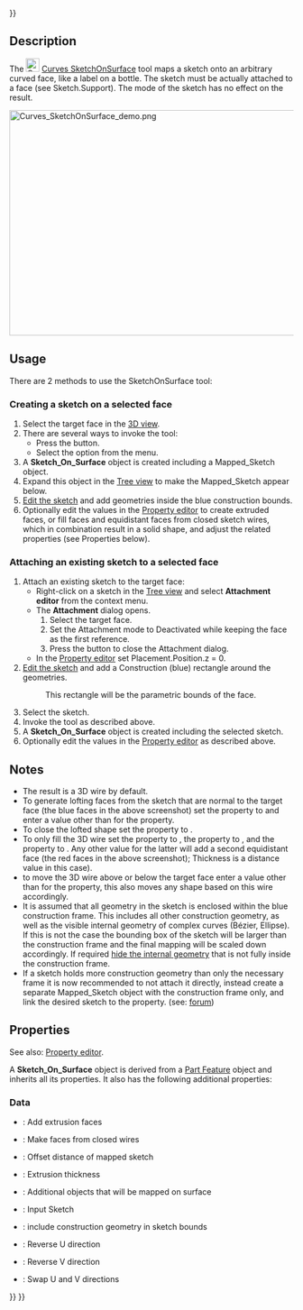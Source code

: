 <languages/>
{{UnfinishedDocu{{#translation:}}}}
<translate>

<!--T:1-->
{{Docnav
|[[Curves_IsoCurve|IsoCurve]]
|[[Curves_Sweep2Rails|Sweep2Rails]]
|[[Curves_Workbench|Curves]]
|IconL=Curves_IsoCurve.svg
|IconR=Curves_Sweep2Rails.svg
|IconC=Curves_workbench_icon.svg
}}

<!--T:2-->
{{GuiCommand
|Name=Curves SketchOnSurface
|MenuLocation=Surfaces → Sketch on Surface
|Workbenches=[[Curves_Workbench|Curves]]
}}

==Description== <!--T:3-->

<!--T:13-->
The [[Image:Curves_SketchOnSurface.svg|24px]] [[Curves_SketchOnSurface|Curves SketchOnSurface]] tool maps a sketch onto an arbitrary curved face, like a label on a bottle. The sketch must be actually attached to a face (see Sketch.Support). The {{incode|Map}} mode of the sketch has no effect on the result.

</translate>
[[File:Curves_SketchOnSurface_demo.png|600x400px]]
<translate>

<!--T:12-->
{{Caption|Above: shows the {{incode|Sketch_On_Surface}} object applied to the cylinder face (left) and the source sketch in edit mode (right)}}

==Usage== <!--T:4-->

<!--T:5-->
There are 2 methods to use the SketchOnSurface tool:

===Creating a sketch on a selected face=== <!--T:18-->

<!--T:19-->
# Select the target face in the [[3D_view|3D view]].
# There are several ways to invoke the tool:
#* Press the {{Button|[[Image:Curves_SketchOnSurface.svg|16px]] [[Curves_SketchOnSurface|Sketch on Surface]]}} button.
#* Select the {{MenuCommand|Surfaces → [[Image:Curves_SketchOnSurface.svg|16px]] Sketch on Surface}} option from the menu.
# A '''Sketch_On_Surface''' object is created including a Mapped_Sketch object.
# Expand this object in the [[Tree_view|Tree view]] to make the Mapped_Sketch appear below.
# [[Sketcher EditSketch|Edit the sketch]] and add geometries inside the blue construction bounds.
# Optionally edit the values in the [[Property_editor|Property editor]] to create extruded faces, or fill faces and equidistant faces from closed sketch wires, which in combination result in a solid shape, and adjust the related properties (see Properties below).

===Attaching an existing sketch to a selected face=== <!--T:20-->

<!--T:21-->
# Attach an existing sketch to the target face:
#* Right-click on a sketch in the [[Tree_view|Tree view]] and select '''Attachment editor''' from the context menu.
#* The '''Attachment''' dialog opens.
#*# Select the target face.
#*# Set the Attachment mode to Deactivated while keeping the face as the first reference.
#*# Press the {{Button|OK}} button to close the Attachment dialog.
#* In the [[Property_editor|Property editor]] set Placement.Position.z = 0.
# [[Sketcher EditSketch|Edit the sketch]] and add a Construction (blue) rectangle around the geometries.
#: This rectangle will be the parametric bounds of the face.
# Select the sketch.
# Invoke the tool as described above.
# A '''Sketch_On_Surface''' object is created including the selected sketch.
# Optionally edit the values in the [[Property_editor|Property editor]] as described above.

==Notes== <!--T:17-->

<!--T:8-->
* The result is a 3D wire by default.
* To generate lofting faces from the sketch that are normal to the target face (the blue faces in the above screenshot) set the {{PropertyData|Fill Extrusion}} property to {{True}} and enter a value other than {{Value|0.0}} for the {{PropertyData|Thickness}} property.
* To close the lofted shape set the {{PropertyData|Fill Faces}} property to {{True}}.
* To only fill the 3D wire set the {{PropertyData|Fill Extrusion}} property to {{False}}, the {{PropertyData|Fill Faces}} property to {{True}}, and the {{PropertyData|Thickness}} property to {{Value|0.0}}. Any other value for the latter will add a second equidistant face (the red faces in the above screenshot); Thickness is a distance value in this case).
* to move the 3D wire above or below the target face enter a value other than {{Value|0.0}} for the {{PropertyData|Offset}} property, this also moves any shape based on this wire accordingly.
* It is assumed that all geometry in the sketch is enclosed within the blue construction frame. This includes all other construction geometry, as well as the visible internal geometry of complex curves (Bézier, Ellipse). If this is not the case the bounding box of the sketch will be larger than the construction frame and the final mapping will be scaled down accordingly. If required [[Sketcher_RestoreInternalAlignmentGeometry|hide the internal geometry]] that is not fully inside the construction frame.
* If a sketch holds more construction geometry than only the necessary frame it is now recommended to not attach it directly, instead create a separate Mapped_Sketch object with the construction frame only, and link the desired sketch to the {{PropertyData|Extra Objects}} property. (see: [https://forum.freecad.org/viewtopic.php?p=819612&hilit=Sketch+on+Surface#p819622 forum])

==Properties== <!--T:7-->

<!--T:22-->
See also: [[Property_editor|Property editor]].

<!--T:23-->
A '''Sketch_On_Surface''' object is derived from a [[Part_Feature|Part Feature]] object and inherits all its properties. It also has the following additional properties:

===Data=== <!--T:24-->

<!--T:25-->
{{TitleProperty|Settings}}

<!--T:26-->
* {{PropertyData|Fill Extrusion|Bool}}: Add extrusion faces
* {{PropertyData|Fill Faces|Bool}}: Make faces from closed wires
* {{PropertyData|Offset|Float}}: Offset distance of mapped sketch
* {{PropertyData|Thickness|Float}}: Extrusion thickness

<!--T:27-->
{{TitleProperty|SketchOnSurface}}

<!--T:28-->
* {{PropertyData|Extra Objects|LinkList}}: Additional objects that will be mapped on surface
* {{PropertyData|Sketch|Link}}: Input Sketch

<!--T:29-->
{{TitleProperty|Touchup}}

<!--T:30-->
* {{PropertyData|Construction Bounds|Bool}}: include construction geometry in sketch bounds
* {{PropertyData|Reverse U|Bool}}: Reverse U direction
* {{PropertyData|Reverse V|Bool}}: Reverse V direction
* {{PropertyData|Swap UV|Bool}}: Swap U and V directions


<!--T:9-->
{{Docnav
|[[Curves_IsoCurve|IsoCurve]]
|[[Curves_Sweep2Rails|Sweep2Rails]]
|[[Curves_Workbench|Curves]]
|IconL=Curves_IsoCurve.svg
|IconR=Curves_Sweep2Rails.svg
|IconC=Curves_workbench_icon.svg
}}

</translate>
{{Curves Tools navi{{#translation:}}}}
{{Userdocnavi{{#translation:}}}}